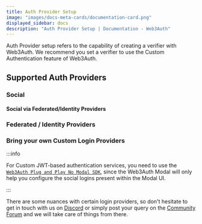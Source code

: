```yaml
---
title: Auth Provider Setup
image: "images/docs-meta-cards/documentation-card.png"
displayed_sidebar: docs
description: "Auth Provider Setup | Documentation - Web3Auth"
---
```



Auth Provider setup refers to the capability of creating a verifier with Web3Auth. We recommend you set a verifier to use the Custom Authentication
feature of Web3Auth.

## Supported Auth Providers

### Social

<SocialTiles />

#### Social via Federated/Identity Providers

<SocialViaFederatedTiles />

### Federated / Identity Providers

<FederatedTiles />

### Bring your own Custom Login Providers

:::info

For Custom JWT-based authentication services, you need to use the [`Web3Auth Plug and Play No Modal SDK`](/sdk/pnp/web/no-modal/), since the Web3Auth
Modal will only help you configure the social logins present within the Modal UI.

:::

<BYOCustomJWTTiles />

There are some nuances with certain login providers, so don't hesitate to get in touch with us on [Discord](https://discord.gg/web3auth) or simply
post your query on the [Community Forum](https://web3auth.io/community) and we will take care of things from there.
